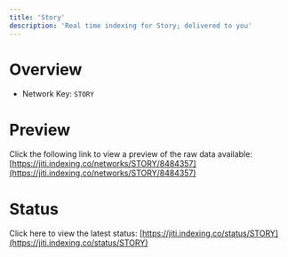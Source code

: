 ```yaml
---
title: 'Story'
description: 'Real time indexing for Story; delivered to you'
---
```


# Overview
- Network Key: `STORY`

# Preview
Click the following link to view a preview of the raw data available: [https://jiti.indexing.co/networks/STORY/8484357](https://jiti.indexing.co/networks/STORY/8484357)

# Status
Click here to view the latest status: [https://jiti.indexing.co/status/STORY](https://jiti.indexing.co/status/STORY)
